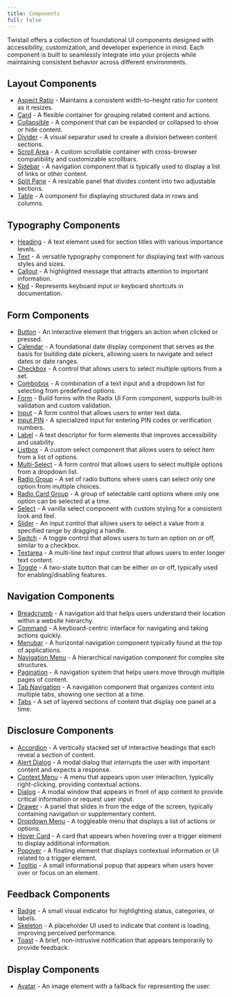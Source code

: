 ```yaml
---
title: Components
full: false
---
```


Twistail offers a collection of foundational UI components designed with accessibility,
customization, and developer experience in mind. Each component is built to seamlessly
integrate into your projects while maintaining consistent behavior across different
environments.

## Layout Components

- [Aspect Ratio](/docs/components/aspect-ratio) - Maintains a consistent width-to-height ratio for content as it resizes.
- [Card](/docs/components/card) - A flexible container for grouping related content and actions.
- [Collapsible](/docs/components/collapsible) - A component that can be expanded or collapsed to show or hide content.
- [Divider](/docs/components/divider) - A visual separator used to create a division between content sections.
- [Scroll Area](/docs/components/scroll-area) - A custom scrollable container with cross-browser compatibility and customizable scrollbars.
- [Sidebar](/docs/components/sidebar) - A navigation component that is typically used to display a list of links or other content.
- [Split Pane](/docs/components/split-pane) - A resizable panel that divides content into two adjustable sections.
- [Table](/docs/components/table) - A component for displaying structured data in rows and columns.

## Typography Components

- [Heading](/docs/components/heading) - A text element used for section titles with various importance levels.
- [Text](/docs/components/text) - A versatile typography component for displaying text with various styles and sizes.
- [Callout](/docs/components/callout) - A highlighted message that attracts attention to important information.
- [Kbd](/docs/components/kbd) - Represents keyboard input or keyboard shortcuts in documentation.

## Form Components

- [Button](/docs/components/button) - An interactive element that triggers an action when clicked or pressed.
- [Calendar](/docs/components/calendar) - A foundational date display component that serves as the basis for building date pickers, allowing users to navigate and select dates or date ranges.
- [Checkbox](/docs/components/checkbox) - A control that allows users to select multiple options from a set.
- [Combobox](/docs/components/combobox) - A combination of a text input and a dropdown list for selecting from predefined options.
- [Form](/docs/components/form) - Build forms with the Radix UI Form component, supports built-in validation and custom validation.
- [Input](/docs/components/input) - A form control that allows users to enter text data.
- [Input PIN](/docs/components/input-pin) - A specialized input for entering PIN codes or verification numbers.
- [Label](/docs/components/label) - A text descriptor for form elements that improves accessibility and usability.
- [Listbox](/docs/components/listbox) - A custom select component that allows users to select item from a list of options.
- [Multi-Select](/docs/components/multi-select) - A form control that allows users to select multiple options from a dropdown list.
- [Radio Group](/docs/components/radio-group) - A set of radio buttons where users can select only one option from multiple choices.
- [Radio Card Group](/docs/components/radio-card-group) - A group of selectable card options where only one option can be selected at a time.
- [Select](/docs/components/select) - A vanilla select component with custom styling for a consistent look and feel.
- [Slider](/docs/components/slider) - An input control that allows users to select a value from a specified range by dragging a handle.
- [Switch](/docs/components/switch) - A toggle control that allows users to turn an option on or off, similar to a checkbox.
- [Textarea](/docs/components/textarea) - A multi-line text input control that allows users to enter longer text content.
- [Toggle](/docs/components/toggle) - A two-state button that can be either on or off, typically used for enabling/disabling features.

## Navigation Components

- [Breadcrumb](/docs/components/breadcrumb) - A navigation aid that helps users understand their location within a website hierarchy.
- [Command](/docs/components/command) - A keyboard-centric interface for navigating and taking actions quickly.
- [Menubar](/docs/components/menubar) - A horizontal navigation component typically found at the top of applications.
- [Navigation Menu](/docs/components/navigation-menu) - A hierarchical navigation component for complex site structures.
- [Pagination](/docs/components/pagination) - A navigation system that helps users move through multiple pages of content.
- [Tab Navigation](/docs/components/tab-navigation) - A navigation component that organizes content into multiple tabs, showing one section at a time.
- [Tabs](/docs/components/tabs) - A set of layered sections of content that display one panel at a time.

## Disclosure Components

- [Accordion](/docs/components/accordion) - A vertically stacked set of interactive headings that each reveal a section of content.
- [Alert Dialog](/docs/components/alert-dialog) - A modal dialog that interrupts the user with important content and expects a response.
- [Context Menu](/docs/components/context-menu) - A menu that appears upon user interaction, typically right-clicking, providing contextual actions.
- [Dialog](/docs/components/dialog) - A modal window that appears in front of app content to provide critical information or request user input.
- [Drawer](/docs/components/drawer) - A panel that slides in from the edge of the screen, typically containing navigation or supplementary content.
- [Dropdown Menu](/docs/components/dropdown-menu) - A toggleable menu that displays a list of actions or options.
- [Hover Card](/docs/components/hover-card) - A card that appears when hovering over a trigger element to display additional information.
- [Popover](/docs/components/popover) - A floating element that displays contextual information or UI related to a trigger element.
- [Tooltip](/docs/components/tooltip) - A small informational popup that appears when users hover over or focus on an element.

## Feedback Components

- [Badge](/docs/components/badge) - A small visual indicator for highlighting status, categories, or labels.
- [Skeleton](/docs/components/skeleton) - A placeholder UI used to indicate that content is loading, improving perceived performance.
- [Toast](/docs/components/toast) - A brief, non-intrusive notification that appears temporarily to provide feedback.

## Display Components

- [Avatar](/docs/components/avatar) - An image element with a fallback for representing the user.
